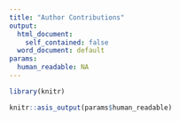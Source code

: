 ```yaml
---
title: "Author Contributions"
output: 
  html_document:
    self_contained: false
  word_document: default
params:
  human_readable: NA
---
```


```r
library(knitr)
```

```r
knitr::asis_output(params$human_readable)
```

